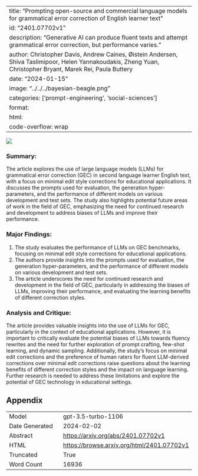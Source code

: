 
---
title: "Prompting open-source and commercial language models for grammatical error correction of English learner text"
id: "2401.07702v1"
description: "Generative AI can produce fluent texts and attempt grammatical error correction, but performance varies."
author: Christopher Davis, Andrew Caines, Øistein Andersen, Shiva Taslimipoor, Helen Yannakoudakis, Zheng Yuan, Christopher Bryant, Marek Rei, Paula Buttery
date: "2024-01-15"
image: "../../../bayesian-beagle.png"
categories: ['prompt-engineering', 'social-sciences']
format:
  html:
    code-overflow: wrap
---

![](None)

### Summary:

The article explores the use of large language models (LLMs) for grammatical error correction (GEC) in second language learner English text, with a focus on minimal edit style corrections for educational applications. It discusses the prompts used for evaluation, the generation hyper-parameters, and the performance of different models on various development and test sets. The study also highlights potential future areas of work in the field of GEC, emphasizing the need for continued research and development to address biases of LLMs and improve their performance.

### Major Findings:
1. The study evaluates the performance of LLMs on GEC benchmarks, focusing on minimal edit style corrections for educational applications.
2. The authors provide insights into the prompts used for evaluation, the generation hyper-parameters, and the performance of different models on various development and test sets.
3. The article underscores the need for continued research and development in the field of GEC, particularly in addressing the biases of LLMs, improving their performance, and evaluating the learning benefits of different correction styles.

### Analysis and Critique:
The article provides valuable insights into the use of LLMs for GEC, particularly in the context of educational applications. However, it is important to critically evaluate the potential biases of LLMs towards fluency rewrites and the need for further exploration of prompt crafting, few-shot learning, and dynamic sampling. Additionally, the study's focus on minimal edit corrections and the preference of human raters for fluent LLM-derived corrections over minimal edit corrections raise questions about the learning benefits of different correction styles and the impact on language learning. Further research is needed to address these limitations and explore the potential of GEC technology in educational settings.

## Appendix

|          |          |
|----------|----------|
| Model     | gpt-3.5-turbo-1106       |
| Date Generated     | 2024-02-02       |
| Abstract | [https://arxiv.org/abs/2401.07702v1](https://arxiv.org/abs/2401.07702v1)        |
| HTML     | [https://browse.arxiv.org/html/2401.07702v1](https://browse.arxiv.org/html/2401.07702v1)       |
| Truncated       | True       |
| Word Count       | 16936       |